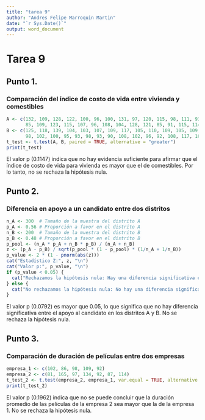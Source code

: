 ```yaml
---
title: "tarea 9"
author: "Andres Felipe Marroquin Martin"
date: "`r Sys.Date()`"
output: word_document
---
```

# Tarea 9

## Punto 1.

### Comparación del índice de costo de vida entre vivienda y comestibles

```r
A <- c(132, 109, 128, 122, 100, 96, 100, 131, 97, 120, 115, 98, 111, 93, 97, 111, 110, 92, 
       85, 109, 123, 115, 107, 96, 108, 104, 128, 121, 85, 91, 115, 114, 86, 115, 90, 113)
B <- c(125, 118, 139, 104, 103, 107, 109, 117, 105, 110, 109, 105, 109, 104, 102, 100, 106, 103, 
       98, 102, 100, 95, 93, 98, 93, 90, 108, 102, 96, 92, 108, 117, 109, 107, 100, 95)
t_test <- t.test(A, B, paired = TRUE, alternative = "greater")
print(t_test)
```

El valor p (0.1147) indica que no hay evidencia suficiente para afirmar que el índice de costo de vida para vivienda es mayor que el de comestibles. Por lo tanto, no se rechaza la hipótesis nula.

## Punto 2.

### Diferencia en apoyo a un candidato entre dos distritos

```r
n_A <- 300  # Tamaño de la muestra del distrito A
p_A <- 0.56 # Proporción a favor en el distrito A
n_B <- 200  # Tamaño de la muestra del distrito B
p_B <- 0.48 # Proporción a favor en el distrito B
p_pool <- (n_A * p_A + n_B * p_B) / (n_A + n_B)
z <- (p_A - p_B) / sqrt(p_pool * (1 - p_pool) * (1/n_A + 1/n_B))
p_value <- 2 * (1 - pnorm(abs(z)))
cat("Estadístico Z:", z, "\n")
cat("Valor p:", p_value, "\n")
if (p_value < 0.05) {
  cat("Rechazamos la hipótesis nula: Hay una diferencia significativa entre los distritos.\n")
} else {
  cat("No rechazamos la hipótesis nula: No hay una diferencia significativa entre los distritos.\n")
}
```

El valor p (0.0792) es mayor que 0.05, lo que significa que no hay diferencia significativa entre el apoyo al candidato en los distritos A y B. No se rechaza la hipótesis nula.

## Punto 3.

### Comparación de duración de películas entre dos empresas

```r

empresa_1 <- c(102, 86, 98, 109, 92)
empresa_2 <- c(81, 165, 97, 134, 92, 87, 114)
t_test_2 <- t.test(empresa_2, empresa_1, var.equal = TRUE, alternative = "greater")
print(t_test_2)
```

El valor p (0.1962) indica que no se puede concluir que la duración promedio de las películas de la empresa 2 sea mayor que la de la empresa 1. No se rechaza la hipótesis nula.
